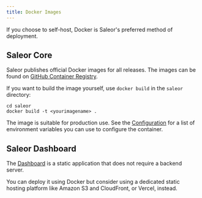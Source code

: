 ```yaml
---
title: Docker Images
---
```


If you choose to self-host, Docker is Saleor's preferred method of deployment.

## Saleor Core

Saleor publishes official Docker images for all releases. The images can be found on [GitHub Container Registry](https://github.com/saleor/saleor/pkgs/container/saleor).

If you want to build the image yourself, use `docker build` in the `saleor` directory:

```shell
cd saleor
docker build -t <yourimagename> .
```

The image is suitable for production use. See the [Configuration](configuration.mdx) for a list of environment variables you can use to configure the container.

## Saleor Dashboard

The [Dashboard](https://github.com/saleor/saleor-dashboard) is a static application that does not require a backend server.

You can deploy it using Docker but consider using a dedicated static hosting platform like Amazon S3 and CloudFront, or Vercel, instead.
